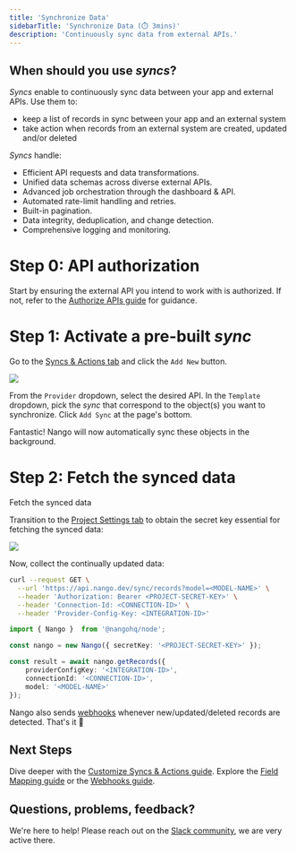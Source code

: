 ```yaml
---
title: 'Synchronize Data'
sidebarTitle: 'Synchronize Data (⏱️ 3mins)'
description: 'Continuously sync data from external APIs.'
---
```


## When should you use _syncs_? 

_Syncs_ enable to continuously sync data between your app and external APIs. Use them to:
- keep a list of records in sync between your app and an external system
- take action when records from an external system are created, updated and/or deleted 

_Syncs_ handle:
- Efficient API requests and data transformations.
- Unified data schemas across diverse external APIs.
- Advanced job orchestration through the dashboard & API.
- Automated rate-limit handling and retries.
- Built-in pagination.
- Data integrity, deduplication, and change detection.
- Comprehensive logging and monitoring.

# Step 0: API authorization

Start by ensuring the external API you intend to work with is authorized. If not, refer to the [Authorize APIs guide](/guides/oauth) for guidance.

# Step 1: Activate a pre-built _sync_

Go to the [Syncs & Actions tab](https://app.nango.dev/syncs) and click the `Add New` button.

<Frame>
  <img src="/images/quickstart/add-new-sync.png" />
</Frame>

From the `Provider` dropdown, select the desired API. In the `Template` dropdown, pick the _sync_ that correspond to the object(s) you want to synchronize. Click `Add Sync` at the page's bottom.

Fantastic! Nango will now automatically sync these objects in the background.

# Step 2: Fetch the synced data

Fetch the synced data

Transition to the [Project Settings tab](https://app.nango.dev/project-settings) to obtain the secret key essential for fetching the synced data:

<Frame>
  <img src="/images/quickstart/secret-key.png" />
</Frame>

Now, collect the continually updated data:

<Tabs>

<Tab title="cURL">

```bash
curl --request GET \
  --url 'https://api.nango.dev/sync/records?model=<MODEL-NAME>' \
  --header 'Authorization: Bearer <PROJECT-SECRET-KEY>' \
  --header 'Connection-Id: <CONNECTION-ID>' \
  --header 'Provider-Config-Key: <INTEGRATION-ID>'
```
</Tab>

<Tab title="Node SDK">

```ts
import { Nango }  from '@nangohq/node';

const nango = new Nango({ secretKey: '<PROJECT-SECRET-KEY>' });

const result = await nango.getRecords({
    providerConfigKey: '<INTEGRATION-ID>',
    connectionId: '<CONNECTION-ID>',
    model: '<MODEL-NAME>'
});
```
</Tab>


</Tabs>

Nango also sends [webhooks](/guides/webhooks) whenever new/updated/deleted records are detected. That's it 🎉

## Next Steps

Dive deeper with the [Customize Syncs & Actions guide](/guides/custom-script). Explore the [Field Mapping guide](/guides/sync) or the [Webhooks guide](/guides/webhooks).

## Questions, problems, feedback?

We're here to help! Please reach out on the [Slack community](https://nango.dev/slack), we are very active there.